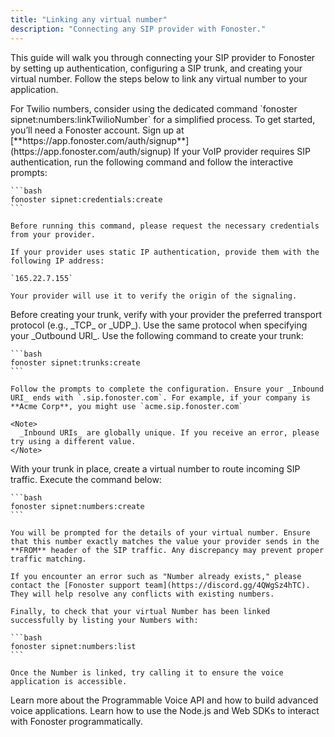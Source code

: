 ```yaml
---
title: "Linking any virtual number"
description: "Connecting any SIP provider with Fonoster."
---
```


This guide will walk you through connecting your SIP provider to Fonoster by setting up authentication, configuring a SIP trunk, and creating your virtual number. Follow the steps below to link any virtual number to your application.

<Note>
  For Twilio numbers, consider using the dedicated command
  `fonoster sipnet:numbers:linkTwilioNumber` for a simplified process.
</Note>

<Steps>
  <Step title="Request early access">
    To get started, you’ll need a Fonoster account. Sign up at [**https://app.fonoster.com/auth/signup**](https://app.fonoster.com/auth/signup)
  </Step>
  <Step title="Set Up Authentication (If required)">
    If your VoIP provider requires SIP authentication, run the following command and follow the interactive prompts:

    ```bash
    fonoster sipnet:credentials:create
    ```

    Before running this command, please request the necessary credentials from your provider.

    If your provider uses static IP authentication, provide them with the following IP address:

    `165.22.7.155`

    Your provider will use it to verify the origin of the signaling.
  </Step>
  <Step title="Configure Your SIP Trunk">
    Before creating your trunk, verify with your provider the preferred transport protocol (e.g., _TCP_ or _UDP_). Use the same protocol when specifying your _Outbound URI_. Use the following command to create your trunk:

    ```bash
    fonoster sipnet:trunks:create
    ```

    Follow the prompts to complete the configuration. Ensure your _Inbound URI_ ends with `.sip.fonoster.com`. For example, if your company is **Acme Corp**, you might use `acme.sip.fonoster.com`

    <Note>
      _Inbound URIs_ are globally unique. If you receive an error, please try using a different value.
    </Note>
  </Step>
  <Step title="Create and Verify Your Virtual Number">
    With your trunk in place, create a virtual number to route incoming SIP traffic. Execute the command below:

    ```bash
    fonoster sipnet:numbers:create
    ```

    You will be prompted for the details of your virtual number. Ensure that this number exactly matches the value your provider sends in the **FROM** header of the SIP traffic. Any discrepancy may prevent proper traffic matching.

    If you encounter an error such as "Number already exists," please contact the [Fonoster support team](https://discord.gg/4QWgSz4hTC). They will help resolve any conflicts with existing numbers.

    Finally, to check that your virtual Number has been linked successfully by listing your Numbers with:

    ```bash
    fonoster sipnet:numbers:list
    ```

    Once the Number is linked, try calling it to ensure the voice application is accessible.
  </Step>
</Steps>

<CardGroup cols={2}>
  <Card title="Programmable Voice" icon="rocket-launch" href="https://discord.com/invite/4QWgSz4hTC">
    Learn more about the Programmable Voice API and how to build advanced voice applications.
  </Card>
  <Card title="SDKs" icon="code" href="https://discord.com/invite/4QWgSz4hTC">
    Learn how to use the Node.js and Web SDKs to interact with Fonoster programmatically.
  </Card>
</CardGroup>